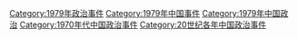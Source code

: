 [[Category:1979年政治事件|Category:1979年政治事件]]
[[Category:1979年中国事件|Category:1979年中国事件]]
[[Category:1979年中国政治|Category:1979年中国政治]]
[[Category:1970年代中国政治事件|Category:1970年代中国政治事件]]
[[Category:20世纪各年中国政治事件|Category:20世纪各年中国政治事件]]